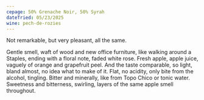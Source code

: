 ```yaml
---
cepage: 50% Grenache Noir, 50% Syrah
dateTried: 05/23/2025
wine: pech-de-rozies
---
```


Not remarkable, but very pleasant, all the same.

Gentle smell, waft of wood and new office furniture, like walking around a
Staples, ending with a floral note, faded white rose. Fresh apple, apple juice,
vaguely of orange and grapefruit peel. And the taste comparable, so light, bland
almost, no idea what to make of it. Flat, no acidity, only bite from the
alcohol, tingling. Bitter and minerally, like from Topo Chico or tonic water.
Sweetness and bitterness, swirling, layers of the same apple smell throughout.
